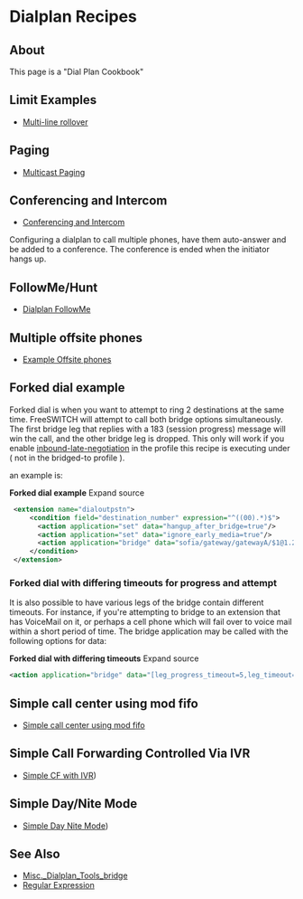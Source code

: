 
# Dialplan Recipes 

 

## About

This page is a "Dial Plan Cookbook"

## Limit Examples

* [Multi-line rollover](../Examples/Multi-line-rollover_9634397.mdx#goal)

## Paging

* [Multicast Paging](../Modules/index.mdx#about)

## Conferencing and Intercom

* [Conferencing and Intercom](../Conference/index.mdx#about)

Configuring a dialplan to call multiple phones, have them auto-answer and be added to a conference. The conference is ended when the initiator hangs up.

## FollowMe/Hunt

* [Dialplan FollowMe](Dialplan-FollowMe_9634428.mdx#about)

## Multiple offsite phones

* [Example Offsite phones](XML-Dialplan/Example-Offsite-phones/index.mdx#about)

## Forked dial example

Forked dial is when you want to attempt to ring 2 destinations at the same time. FreeSWITCH will attempt to call both bridge options simultaneously. The first bridge leg that replies with a 183 (session progress) message will win the call, and the other bridge leg is dropped. This only will work if you enable [inbound-late-negotiation](../Codecs-and-Media/Codec-Negotiation_2883752.mdx#freeswitch--codec-negotiation) in the profile this recipe is executing under ( not in the bridged-to profile ).

an example is:

 **Forked dial example** Expand source 

```xml
 <extension name="dialoutpstn">
     <condition field="destination_number" expression="^((00).*)$">
       <action application="set" data="hangup_after_bridge=true"/>
       <action application="set" data="ignore_early_media=true"/>
       <action application="bridge" data="sofia/gateway/gatewayA/$1@1.2.3.4,sofia/gateway/gatewayB/$1@4.5.6.7"/>
     </condition>
 </extension>
```

### Forked dial with differing timeouts for progress and attempt

It is also possible to have various legs of the bridge contain different timeouts. For instance, if you're attempting to bridge to an extension that has VoiceMail on it, or perhaps a cell phone which will fail over to voice mail within a short period of time. The bridge application may be called with the following options for data:

**Forked dial with differing timeouts** Expand source 

```xml
<action application="bridge" data="[leg_progress_timeout=5,leg_timeout=10]sofia/gateway/gatewayA/$1@1.2.3.4,[leg_progress_timeout=8,leg_timeout=30]sofia/gateway/gatewayB/$1@4.5.6.7"/>
```

## Simple call center using mod fifo

* [Simple call center using mod fifo](../Modules/mod-fifo/Simple-call-center-using-mod-fifo_9634446.mdx#about)

## Simple Call Forwarding Controlled Via IVR

* [Simple CF with IVR](../Examples/Simple-Call-Forward-with-IVR_9634448.mdx))

## Simple Day/Nite Mode

* [Simple Day Nite Mode](../Examples/Simple-Day-Nite-Mode_9634451.mdx))

## See Also

* [Misc.\_Dialplan\_Tools\_bridge](index.mdx#0-about)
* [Regular Expression](../Examples/Regular-Expression/index.mdx#42x)



